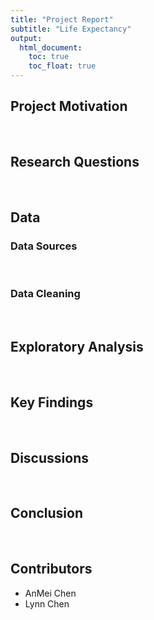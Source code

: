 ```yaml
---
title: "Project Report"
subtitle: "Life Expectancy"
output: 
  html_document:
    toc: true
    toc_float: true
---
```

## Project Motivation


<br>

## Research Questions


<br>

## Data
### Data Sources


<br>

### Data Cleaning



<br>

## Exploratory Analysis

<br>

## Key Findings


<br>

## Discussions


<br>

## Conclusion



<br>

## Contributors
* AnMei Chen 
* Lynn Chen

